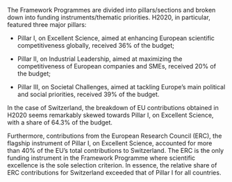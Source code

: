 The Framework Programmes are divided into pillars/sections and broken down into funding instruments/thematic priorities.  H2020, in particular, featured three major pillars:

  - Pillar I, on Excellent Science, aimed at enhancing European scientific competitiveness globally, received 36% of the budget;

  - Pillar II, on Industrial Leadership, aimed at maximizing the competitiveness of European companies and SMEs, received 20% of the budget;
  
  - Pillar III, on Societal Challenges, aimed at tackling Europe’s main political and social priorities, received 39% of the budget.

In the case of Switzerland, the breakdown of EU contributions obtained in H2020 seems remarkably skewed towards Pillar I, on Excellent Science, with a share of 64.3% of the budget.

Furthermore, contributions from the European Research Council (ERC), the flagship instrument of Pillar I, on Excellent Science, accounted for more than 40% of the EU's total contributions to Switzerland. The ERC is the only funding instrument in the Framework Programme where scientific excellence is the sole selection criterion. In essence, the relative share of ERC contributions for Switzerland exceeded that of Pillar I for all countries.

